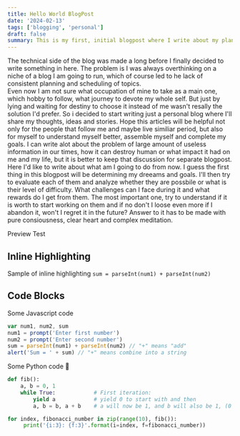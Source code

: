 ```yaml
---
title: Hello World BlogPost
date: '2024-02-13'
tags: ['blogging', 'personal']
draft: false
summary: This is my first, initial blogpost where I write about my plans about this blog and my further actions
---
```


The technical side of the blog was made a long before I finally decided to write something in here. 
The problem is I was always overthinking on a niche of a blog I am going to run, which of course led to 
he lack of consistent planning and scheduling of topics.  
Even now I am not sure what occupation of mine to take as a main one, which hobby to follow, what journey to 
devote my whole self. But just by lying and waiting for destiny to choose it instead of me wasn't resally the 
solution I'd prefer. So i decided to start 
writing just a personal blog where I'll share my thoughts, ideas and stories. Hope this articles will be helpful 
not only for the people that follow me and maybe live similiar period, but also for myself to understand myself better, assemble myself and complete my goals. 
I can write alot about the problem of large amount of useless information in our times, how it can destroy human 
or what impact it had on me and my life, but it is better to keep that discussion for separate blogpost. 
Here I'd like to write about what am I going to do from now.
I guess the first thing in this blogpost will be determining my dreeams and goals. I'll then try to evaluate 
each of them and analyze whether they are possbile or what is their level of difficulty. What challenges can 
I face during it and what rewards do I get from them.
The most important one, try to understand if it is worth to start working on them and if no don't I loose even more if I 
abandon it, won't I regret it in the future? Answer to it has to be made with pure consiousness, clear heart and complex meditation.

Preview Test
## Inline Highlighting

Sample of inline highlighting `sum = parseInt(num1) + parseInt(num2)`

## Code Blocks

Some Javascript code

```javascript
var num1, num2, sum
num1 = prompt('Enter first number')
num2 = prompt('Enter second number')
sum = parseInt(num1) + parseInt(num2) // "+" means "add"
alert('Sum = ' + sum) // "+" means combine into a string
```

Some Python code 🐍

```python
def fib():
    a, b = 0, 1
    while True:            # First iteration:
        yield a            # yield 0 to start with and then
        a, b = b, a + b    # a will now be 1, and b will also be 1, (0 + 1)

for index, fibonacci_number in zip(range(10), fib()):
     print('{i:3}: {f:3}'.format(i=index, f=fibonacci_number))
```
